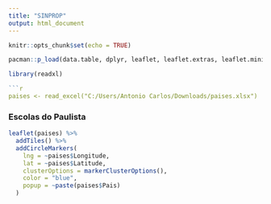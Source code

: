 ---
title: "SINPROP"
output: html_document
---

```{r setup, include=FALSE}
knitr::opts_chunk$set(echo = TRUE)

pacman::p_load(data.table, dplyr, leaflet, leaflet.extras, leaflet.minicharts, plotly, rgdal, tidyr) # carregar os pacotes

library(readxl)

```{r sh, echo=FALSE, warning=FALSE, message=FALSE}

paises <- read_excel("C:/Users/Antonio Carlos/Downloads/paises.xlsx")

```

### Escolas do Paulista

```{r echo=FALSE, warning=FALSE, message=FALSE}

leaflet(paises) %>%
  addTiles() %>%
  addCircleMarkers(
    lng = ~paises$Longitude,
    lat = ~paises$Latitude,
    clusterOptions = markerClusterOptions(),
    color = "blue",
    popup = ~paste(paises$Pais)
  )

```
